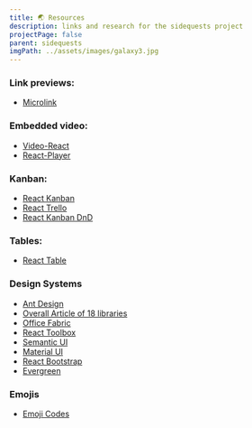 ```yaml
---
title: 🌏 Resources
description: links and research for the sidequests project
projectPage: false
parent: sidequests
imgPath: ../assets/images/galaxy3.jpg
---
```


### Link previews:
  - [Microlink](https://docs.microlink.io/sdk/)

### Embedded video:
  - [Video-React](https://video-react.js.org/)
  - [React-Player](https://cookpete.com/react-player/)

### Kanban:
  - [React Kanban](https://www.reactkanban.com/b/BJ2zwryhN/tutorial-board)
  - [React Trello](https://github.com/rcdexta/react-trello)
  - [React Kanban DnD](https://github.com/lucasbesen/react-kanban-dnd)

### Tables:
  - [React Table](https://github.com/tannerlinsley/react-table)

### Design Systems
  - [Ant Design](https://ant.design/)
  - [Overall Article of 18 libraries](https://www.codeinwp.com/blog/react-ui-component-libraries-frameworks/)
  - [Office Fabric](https://developer.microsoft.com/en-us/fabric#/get-started/web#fabric-react)
  - [React Toolbox](https://github.com/react-toolbox/react-toolbox)
  - [Semantic UI](https://react.semantic-ui.com/)
  - [Material UI](https://material-ui.com/)
  - [React Bootstrap](https://react-bootstrap.github.io/)
  - [Evergreen](https://evergreen.segment.com/)

### Emojis
  - [Emoji Codes](https://unicode.org/emoji/charts/full-emoji-list.html)
